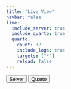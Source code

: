 ```yaml
---
title: "Live View"
navbar: false
live:
  include_server: true
  include_quarto: true
  quarto:
    count: 32
    include_logs: true
    targets: ["*"]
    reload: false
---
```


```{=html}
<style>
  .quarto-title > h1.title {
    opacity: 0 !important;
  }
</style>
```

<!--- Tab controls. -->

```{=html}
<nav id="dev-nav">
  <div class="nav nav-tabs" id="nav-tab" role="tablist">
    <button
      class="nav-link"
      id="tab-1"
      data-bs-toggle="tab"
      data-bs-target="#live-server-log-container"
      type="button"
      role="tab"
      aria-controls="live-server-log-container"
      aria-selected="true"
    >
      <i class="bi bi-server"></i>
      <text>Server</text>
    </button>
    <button
      class="nav-link active"
      id="tab-2"
      data-bs-toggle="tab"
      data-bs-target="#live-quarto-renders-container"
      type="button"
      role="tab"
      aria-controls="live-quarto-renders-container"
      aria-selected="true"
    >
      <i class="bi bi-journal-code"></i>
      <text>Quarto</text>
    </button>
  </div>
</nav>
```

:::: { #tab-content .tab-content }

::: { #live-server-log-container }

:::

::: { #live-quarto-renders-container .active .show }

:::

::::

```{=html}
<script>
  document.getElementById("title-block-header").remove()
  document.getElementById("quarto-document-content").classList.add("px-1")

  const quartoContent = document.getElementById("quarto-content")
  quartoContent.classList.remove("page-columns")
</script>
```
